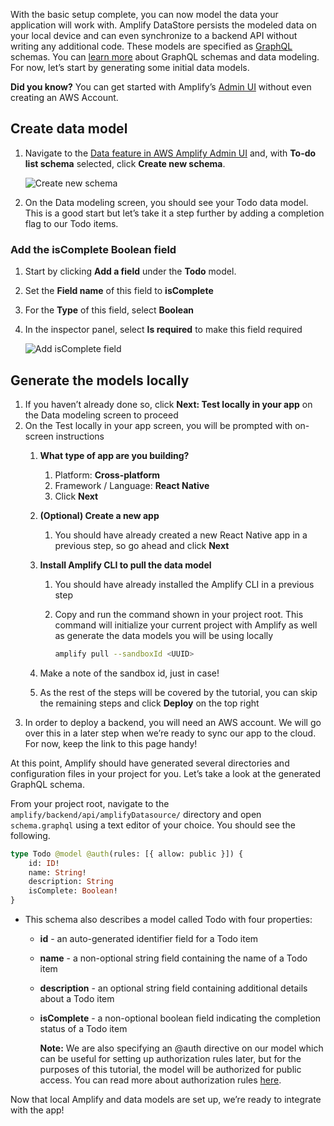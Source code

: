 With the basic setup complete, you can now model the data your application will work with. Amplify DataStore persists the modeled data on your local device and can even synchronize to a backend API without writing any additional code. These models are specified as [GraphQL](http://graphql.org/) schemas. You can [learn more](/cli/graphql-transformer/overview) about GraphQL schemas and data modeling. For now, let’s start by generating some initial data models.

<Callout>

**Did you know?** You can get started with Amplify’s [Admin UI](https://sandbox.amplifyapp.com/) without even creating an AWS Account.

</Callout>

## Create data model

1. Navigate to the [Data feature in AWS Amplify Admin UI](https://sandbox.amplifyapp.com/start#datastore) and, with **To-do list schema** selected, click **Create new schema**.

    ![Create new schema](/images/lib/getting-started/reactnative/generate-model-admin-ui-create.png)

2. On the Data modeling screen, you should see your Todo data model.  This is a good start but let’s take it a step further by adding a completion flag to our Todo items.

### Add the isComplete Boolean field

1. Start by clicking **Add a field** under the **Todo** model.
2. Set the **Field name** of this field to **isComplete**
3. For the **Type** of this field, select **Boolean**
4. In the inspector panel, select **Is required** to make this field required

    ![Add isComplete field](/images/lib/getting-started/reactnative/generate-model-admin-ui-isComplete-field.png)

## Generate the models locally

1. If you haven’t already done so, click **Next: Test locally in your app** on the Data modeling screen to proceed
2. On the Test locally in your app screen, you will be prompted with on-screen instructions
    1. **What type of app are you building?**
        1. Platform: **Cross-platform**
        2. Framework / Language: **React Native**
        3. Click **Next**
    2. **(Optional) Create a new app**
        1. You should have already created a new React Native app in a previous step, so go ahead and click **Next**
    3. **Install Amplify CLI to pull the data model**
        1. You should have already installed the Amplify CLI in a previous step
        2. Copy and run the command shown in your project root. This command will initialize your current project with Amplify as well as generate the data models you will be using locally

            ```bash
            amplify pull --sandboxId <UUID>
            ```

    4. Make a note of the sandbox id, just in case!
    5. As the rest of the steps will be covered by the tutorial, you can skip the remaining steps and click **Deploy** on the top right
3. In order to deploy a backend, you will need an AWS account. We will go over this in a later step when we’re ready to sync our app to the cloud. For now, keep the link to this page handy!

At this point, Amplify should have generated several directories and configuration files in your project for you. Let’s take a look at the generated GraphQL schema.

From your project root, navigate to the `amplify/backend/api/amplifyDatasource/` directory and open `schema.graphql` using a text editor of your choice. You should see the following.

```graphql
type Todo @model @auth(rules: [{ allow: public }]) {
    id: ID!
    name: String!
    description: String
    isComplete: Boolean!
}
```

- This schema also describes a model called Todo with four properties:
    - **id** - an auto-generated identifier field for a Todo item
    - **name** - a non-optional string field containing the name of a Todo item
    - **description** - an optional string field containing additional details about a Todo item
    - **isComplete** - a non-optional boolean field indicating the completion status of a Todo item

        <Callout>

        **Note:** We are also specifying an @auth directive on our model which can be useful for setting up authorization rules later, but for the purposes of this tutorial, the model will be authorized for public access. You can read more about authorization rules [here](https://docs.amplify.aws/lib/datastore/setup-auth-rules/q/platform/js).

        </Callout>

Now that local Amplify and data models are set up, we’re ready to integrate with the app!